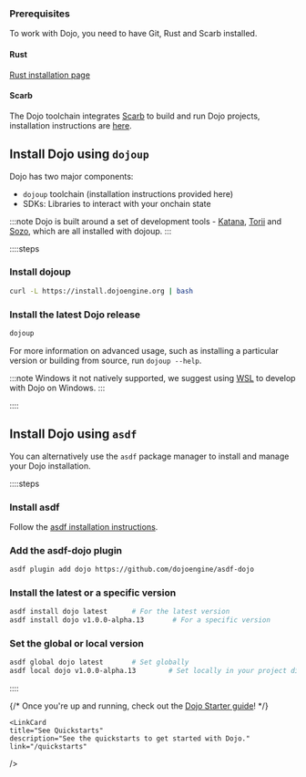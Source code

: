 
### Prerequisites

To work with Dojo, you need to have Git, Rust and Scarb installed.

#### Rust

[Rust installation page](https://doc.rust-lang.org/book/ch01-01-installation.html#installing-rustup-on-linux-or-macos)

#### Scarb

The Dojo toolchain integrates [Scarb](https://docs.swmansion.com/scarb/) to build and run Dojo projects, installation instructions are [here](https://docs.swmansion.com/scarb/download.html).

## Install Dojo using `dojoup`

Dojo has two major components:

-   `dojoup` toolchain (installation instructions provided here)
-   SDKs: Libraries to interact with your onchain state

:::note
Dojo is built around a set of development tools - [Katana](/toolchain/katana), [Torii](/toolchain/torii) and [Sozo](/toolchain/sozo), which are all installed with dojoup.
:::

::::steps

### Install dojoup

```sh
curl -L https://install.dojoengine.org | bash
```

### Install the latest Dojo release

```sh
dojoup
```

For more information on advanced usage, such as installing a particular version or building from source, run `dojoup --help`.

:::note
Windows it not natively supported, we suggest using [WSL](https://learn.microsoft.com/en-us/windows/wsl/install) to develop with Dojo on Windows.
:::

::::

## Install Dojo using `asdf`

You can alternatively use the `asdf` package manager to install and manage your Dojo installation.

::::steps

### Install asdf

Follow the [asdf installation instructions](https://asdf-vm.com/guide/getting-started.html).

### Add the asdf-dojo plugin

```sh
asdf plugin add dojo https://github.com/dojoengine/asdf-dojo
```

### Install the latest or a specific version

```sh
asdf install dojo latest      # For the latest version
asdf install dojo v1.0.0-alpha.13       # For a specific version
```

### Set the global or local version

```sh
asdf global dojo latest       # Set globally
asdf local dojo v1.0.0-alpha.13        # Set locally in your project directory
```

::::

{/* Once you're up and running, check out the [Dojo Starter guide](/tutorial/dojo-starter)! */}

<div className="grid grid-cols-2 gap-8">
  <LinkCard
    title="Introduction to Dojo"
    description="Build your first application with Dojo."
    link="/tutorial/dojo-starter"
  />

    <LinkCard
    title="See Quickstarts"
    description="See the quickstarts to get started with Dojo."
    link="/quickstarts"

/>

</div>
